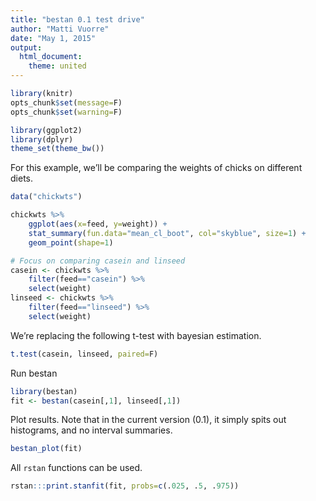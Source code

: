 ```yaml
---
title: "bestan 0.1 test drive"
author: "Matti Vuorre"
date: "May 1, 2015"
output:
  html_document:
    theme: united
---
```


```r
library(knitr)
opts_chunk$set(message=F)
opts_chunk$set(warning=F)
```

```r
library(ggplot2)
library(dplyr)
theme_set(theme_bw())
```

For this example, we'll be comparing the weights of chicks on different diets.

```r
data("chickwts")

chickwts %>% 
    ggplot(aes(x=feed, y=weight)) +
    stat_summary(fun.data="mean_cl_boot", col="skyblue", size=1) +
    geom_point(shape=1)

# Focus on comparing casein and linseed
casein <- chickwts %>% 
    filter(feed=="casein") %>%
    select(weight)
linseed <- chickwts %>% 
    filter(feed=="linseed") %>%
    select(weight)
```

We're replacing the following t-test with bayesian estimation.

```r
t.test(casein, linseed, paired=F)
```

Run bestan

```r
library(bestan)
fit <- bestan(casein[,1], linseed[,1])
```

Plot results. Note that in the current version (0.1), it simply spits out histograms, and no interval summaries.

```r
bestan_plot(fit)
```

All ```rstan``` functions can be used.

```r
rstan:::print.stanfit(fit, probs=c(.025, .5, .975))
```




